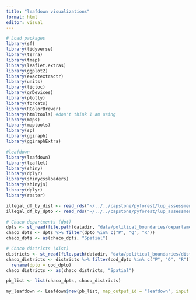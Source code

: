 ```yaml
---
title: "leafdown visualizations"
format: html
editor: visual
---
```


```r
# Load packages
library(sf)
library(tidyverse)
library(terra) 
library(tmap)
library(leaflet.extras)
library(ggplot2)
library(exactextractr)
library(units)
library(tictoc)
library(grDevices)
library(plotly)
library(forcats)
library(RColorBrewer)
library(htmltools) #don't think I am using
library(maps)
library(maptools)
library(sp)
library(ggiraph)
library(ggiraphExtra)

#leafdown
library(leafdown)
library(leaflet)
library(shiny)
library(dplyr)
library(shinycssloaders)
library(shinyjs)
library(dplyr)
library(raster)
```

```r
illegal_df_by_dist <- read_rds("~/../../capstone/pyforest/lup_assessment_data/compliance_results/illegal_df_by_dist.rds")
illegal_df_by_dpto <- read_rds("~/../../capstone/pyforest/lup_assessment_data/compliance_results/illegal_df_by_dpto.rds")
```


```r
# Chaco departments (dpt)
dpts <- st_read(file.path(datadir, "data/political_boundaries/departamento.shp"))
chaco_dpts <- dpts %>% filter(dpto %in% c("P", "Q", "R"))
chaco_dpts <- as(chaco_dpts, "Spatial")

# Chaco districts (dist) 
districts <- st_read(file.path(datadir, "data/political_boundaries/distritos.shp"))
chaco_districts <- districts %>% filter(cod_dpto %in% c("P", "Q", "R")) |>
  rename(dpto = cod_dpto) 
chaco_districts <- as(chaco_districts, "Spatial")

pb_list <- list(chaco_dpts, chaco_districts)
```

```r
my_leafdown <- Leafdown$new(pb_list, map_output_id = "leafdown", input = input)
```














